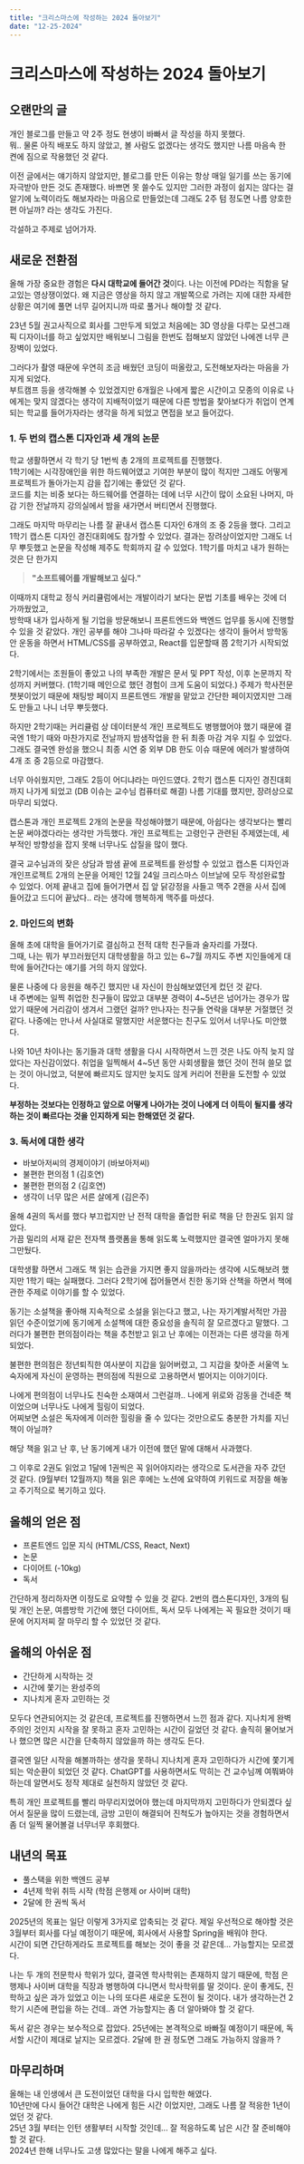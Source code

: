 ```yaml
---
title: "크리스마스에 작성하는 2024 돌아보기"
date: "12-25-2024"
---
```

# 크리스마스에 작성하는 2024 돌아보기

## 오랜만의 글
개인 블로그를 만들고 약 2주 정도 현생이 바빠서 글 작성을 하지 못했다.  
뭐.. 물론 아직 배포도 하지 않았고, 볼 사람도 없겠다는 생각도 했지만 나름 마음속 한 켠에 짐으로 작용했던 것 같다.  

이전 글에서는 얘기하지 않았지만, 블로그를 만든 이유는 항상 매일 일기를 쓰는 동기에 자극받아 만든 것도 존재했다.
바쁘면 못 쓸수도 있지만 그러한 과정이 쉽지는 않다는 걸 알기에 노력이라도 해보자라는 마음으로 만들었는데 그래도 2주 텀 정도면 나름 양호한 편 아닐까? 라는 생각도 가진다.  

각설하고 주제로 넘어가자.

## 새로운 전환점
올해 가장 중요한 경험은 <b>다시 대학교에 들어간 것</b>이다.
나는 이전에 PD라는 직함을 달고있는 영상쟁이었다. 왜 지금은 영상을 하지 않고 개발쪽으로 가려는 지에 대한 자세한 상황은 여기에 풀면 너무 길어지니까 따로 풀거나 해야할 것 같다.  

23년 5월 권고사직으로 회사를 그만두게 되었고 처음에는 3D 영상을 다루는 모션그래픽 디자이너를 하고 싶었지만 배워보니 그림을 한번도 접해보지 않았던 나에겐 너무 큰 장벽이 있었다.  

그러다가 촬영 때문에 우연히 조금 배웠던 코딩이 떠올랐고, 도전해보자라는 마음을 가지게 되었다.  
부트캠프 등을 생각해볼 수 있었겠지만 6개월은 나에게 짧은 시간이고 모종의 이유로 나에게는 맞지 않겠다는 생각이 지배적이었기 때문에 다른 방법을 찾아보다가
취업이 연계되는 학교를 들어가자라는 생각을 하게 되었고 면접을 보고 들어갔다.

### 1. 두 번의 캡스톤 디자인과 세 개의 논문
학교 생활하면서 각 학기 당 1번씩 총 2개의 프로젝트를 진행했다.  
1학기에는 시각장애인을 위한 하드웨어였고 기여한 부분이 많이 적지만 그래도 어떻게 프로젝트가 돌아가는지 감을 잡기에는 좋았던 것 같다.  
코드를 치는 비중 보다는 하드웨어를 연결하는 데에 너무 시간이 많이 소요된 나머지, 마감 기한 전날까지 강의실에서 밤을 새가면서 버티면서 진행했다.

그래도 마지막 마무리는 나름 잘 끝내서 캡스톤 디자인 6개의 조 중 2등을 했다.
그리고 1학기 캡스톤 디자인 경진대회에도 참가할 수 있었다. 결과는 장려상이었지만 그래도 너무 뿌듯했고 논문을 작성해 제주도 학회까지 갈 수 있었다.
1학기를 마치고 내가 원하는 것은 단 한가지  

> <b>"소프트웨어를 개발해보고 싶다."</b>  

이때까지 대학교 정식 커리큘럼에서는 개발이라기 보다는 문법 기초를 배우는 것에 더 가까웠었고,  
방학때 내가 입사하게 될 기업을 방문해보니 프론트엔드와 백엔드 업무를 동시에 진행할 수 있을 것 같았다.
개인 공부를 해야 그나마 따라갈 수 있겠다는 생각이 들어서 방학동안 운동을 하면서 HTML/CSS를 공부하였고, React를 입문할때 쯤 2학기가 시작되었다.

2학기에서는 조원들이 좋았고 나의 부족한 개발은 문서 및 PPT 작성, 이후 논문까지 작성까지 커버했다. (1학기때 메인으로 했던 경험이 크게 도움이 되었다.)
주제가 학사전문 챗봇이었기 때문에 채팅방 페이지 프론트엔드 개발을 맡았고 간단한 페이지였지만 그래도 만들고 나니 너무 뿌듯했다.

하지만 2학기때는 커리큘럼 상 데이터분석 개인 프로젝트도 병행했어야 했기 때문에 결국엔 1학기 때와 마찬가지로 전날까지 밤샘작업을 한 뒤 최종 마감 겨우 지킬 수 있었다.
그래도 결국엔 완성을 했으니 최종 시연 중 외부 DB 한도 이슈 때문에 에러가 발생하여 4개 조 중 2등으로 마감했다.

너무 아쉬웠지만, 그래도 2등이 어디냐라는 마인드였다. 2학기 캡스톤 디자인 경진대회까지 나가게 되었고 (DB 이슈는 교수님 컴퓨터로 해결) 나름 기대를 했지만, 장려상으로 마무리 되었다.  

캡스톤과 개인 프로젝트 2개의 논문을 작성해야했기 때문에, 아쉽다는 생각보다는 빨리 논문 써야겠다라는 생각만 가득했다.
개인 프로젝트는 고령인구 관련된 주제였는데, 세부적인 방향성을 잡지 못해 너무나도 삽질을 많이 했다.

결국 교수님과의 잦은 상담과 밤샘 끝에 프로젝트를 완성할 수 있었고 캡스톤 디자인과 개인프로젝트 2개의 논문을 어제인 12월 24일 크리스마스 이브날에 모두 작성완료할 수 있었다.
어제 끝내고 집에 들어가면서 집 앞 닭강정을 사들고 맥주 2캔을 사서 집에 들어갔고 드디어 끝났다.. 라는 생각에 행복하게 맥주를 마셨다.

### 2. 마인드의 변화
올해 초에 대학을 들어가기로 결심하고 전적 대학 친구들과 술자리를 가졌다.  
그때, 나는 뭐가 부끄러웠던지 대학생활을 하고 있는 6~7월 까지도 주변 지인들에게 대학에 들어간다는 얘기를 거의 하지 않았다.  

물론 나중에 다 응원을 해주긴 했지만 내 자신이 한심해보였던게 컸던 것 같다.  
내 주변에는 일찍 취업한 친구들이 많았고 대부분 경력이 4~5년은 넘어가는 경우가 많았기 때문에 거리감이 생겨서 그랬던 걸까?
만나자는 친구들 연락을 대부분 거절했던 것 같다. 나중에는 만나서 사실대로 말했지만 서운했다는 친구도 있어서 너무나도 미안했다.

나와 10년 차이나는 동기들과 대학 생활을 다시 시작하면서 느낀 것은 나도 아직 늦지 않았다는 자신감이었다.
취업을 일찍해서 4~5년 동안 사회생활을 했던 것이 전혀 쓸모 없는 것이 아니었고, 덕분에 빠르지도 않지만 늦지도 않게 커리어 전환을 도전할 수 있었다.

<b>부정하는 것보다는 인정하고 앞으로 어떻게 나아가는 것이 나에게 더 이득이 될지를 생각하는 것이 빠르다는 것을 인지하게 되는 한해였던 것 같다.</b>

### 3. 독서에 대한 생각

* 바보아저씨의 경제이야기 (바보아저씨)
* 불편한 편의점 1 (김호연)
* 불편한 편의점 2 (김호연)
* 생각이 너무 많은 서른 살에게 (김은주)

올해 4권의 독서를 했다 부끄럽지만 난 전적 대학을 졸업한 뒤로 책을 단 한권도 읽지 않았다.  
가끔 밀리의 서재 같은 전자책 플랫폼을 통해 읽도록 노력했지만 결국엔 얼마가지 못해 그만뒀다.

대학생활 하면서 그래도 책 읽는 습관을 가지면 좋지 않을까라는 생각에 시도해보려 했지만 1학기 때는 실패했다.
그러다 2학기에 접어들면서 친한 동기와 산책을 하면서 책에 관한 주제로 이야기를 할 수 있었다.

동기는 소설책을 좋아해 지속적으로 소설을 읽는다고 했고, 나는 자기계발서적만 가끔 읽던 수준이었기에 동기에게 소설책에 대한 중요성을 솔직히 잘 모르겠다고 말했다.
그러다가 불편한 편의점이라는 책을 추천받고 읽고 난 후에는 이전과는 다른 생각을 하게 되었다.

불편한 편의점은 정년퇴직한 여사분이 지갑을 잃어버렸고, 그 지갑을 찾아준 서울역 노숙자에게 자신이 운영하는 편의점에 직원으로 고용하면서 벌어지는 이야기이다.

나에게 편의점이 너무나도 친숙한 소재여서 그런걸까.. 나에게 위로와 감동을 건네준 책이었으며 너무나도 나에게 힐링이 되었다.  
어찌보면 소설은 독자에게 이러한 힐링을 줄 수 있다는 것만으로도 충분한 가치를 지닌 책이 아닐까?

해당 책을 읽고 난 후, 난 동기에게 내가 이전에 했던 말에 대해서 사과했다.

그 이후로 2권도 읽었고 1달에 1권씩은 꼭 읽어야지라는 생각으로 도서관을 자주 갔던 것 같다. (9월부터 12월까지)
책을 읽은 후에는 노션에 요약하여 키워드로 저장을 해놓고 주기적으로 복기하고 있다.

## 올해의 얻은 점

* 프론트엔드 입문 지식 (HTML/CSS, React, Next)
* 논문
* 다이어트 (-10kg)
* 독서

간단하게 정리하자면 이정도로 요약할 수 있을 것 같다.
2번의 캡스톤디자인, 3개의 팀 및 개인 논문, 여름방학 기간에 했던 다이어트, 독서
모두 나에게는 꼭 필요한 것이기 때문에 어지저찌 잘 마무리 할 수 있었던 것 같다.

## 올해의 아쉬운 점

* 간단하게 시작하는 것
* 시간에 쫓기는 완성주의 
* 지나치게 혼자 고민하는 것 

모두다 연관되어지는 것 같은데, 프로젝트를 진행하면서 느낀 점과 같다.
지나치게 완벽주의인 것인지 시작을 잘 못하고 혼자 고민하는 시간이 길었던 것 같다.
솔직히 물어보거나 했으면 많은 시간을 단축하지 않았을까 하는 생각도 든다.

결국엔 일단 시작을 해볼까하는 생각을 못하니 지나치게 혼자 고민하다가 시간에 쫓기게 되는 악순환이 되었던 것 같다.
ChatGPT를 사용하면서도 막히는 건 교수님께 여쭤봐야하는데 알면서도 정작 제대로 실천하지 않았던 것 같다.

특히 개인 프로젝트를 빨리 마무리지었어야 했는데 마지막까지 고민하다가 안되겠다 싶어서 질문을 많이 드렸는데, 금방 고민이 해결되어 진척도가 높아지는 것을 경험하면서
좀 더 일찍 물어볼걸 너무너무 후회했다. 

## 내년의 목표

* 풀스택을 위한 백엔드 공부
* 4년제 학위 취득 시작 (학점 은행제 or 사이버 대학)
* 2달에 한 권씩 독서

2025년의 목표는 일단 이렇게 3가지로 압축되는 것 같다.
제일 우선적으로 해야할 것은 3월부터 회사를 다닐 예정이기 때문에, 회사에서 사용할 Spring을 배워야 한다.  
시간이 되면 간단하게라도 프로젝트를 해보는 것이 좋을 것 같은데... 가능할지는 모르겠다.

나는 두 개의 전문학사 학위가 있다, 결국엔 학사학위는 존재하지 않기 때문에, 학점 은행제나 사이버 대학을 직장과 병행하여 다니면서 학사학위를 딸 것이다.
운이 좋게도, 진학하고 싶은 과가 있었고 이는 나의 또다른 새로운 도전이 될 것이다.
내가 생각하는건 2학기 시즌에 편입을 하는 건데.. 과연 가능할지는 좀 더 알아봐야 할 것 같다.

독서 같은 경우는 보수적으로 잡았다. 25년에는 본격적으로 바빠질 예정이기 때문에, 독서할 시간이 제대로 날지는 모르겠다.
2달에 한 권 정도면 그래도 가능하지 않을까 ?

## 마무리하며

올해는 내 인생에서 큰 도전이었던 대학을 다시 입학한 해였다.  
10년만에 다시 들어간 대학은 나에게 힘든 시간 이었지만, 그래도 나름 잘 적응한 1년이었던 것 같다.  
25년 3월 부터는 인턴 생활부터 시작할 것인데... 잘 적응하도록 남은 시간 잘 준비해야할 것 같다.  
2024년 한해 너무나도 고생 많았다는 말을 나에게 해주고 싶다.